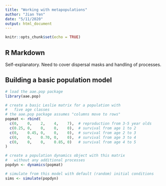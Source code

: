 ```yaml
---
title: "Working with metapopulations"
author: "Jian Yen"
date: "5/11/2020"
output: html_document
---
```


```r
knitr::opts_chunk$set(echo = TRUE)
```

## R Markdown

Self-explanatory. Need to cover dispersal masks and handling of processes.


## Building a basic population model

```r
# load the aae.pop package
library(aae.pop)

# create a basic Leslie matrix for a population with
#   five age classes
# the aae.pop package assumes "columns move to rows"
popmat <- rbind(
  c(0,    0,    2,    4,    7),  # reproduction from 3-5 year olds
  c(0.25, 0,    0,    0,    0),  # survival from age 1 to 2
  c(0,    0.45, 0,    0,    0),  # survival from age 2 to 3
  c(0,    0,    0.70, 0,    0),  # survival from age 3 to 4
  c(0,    0,    0,    0.85, 0)   # survival from age 4 to 5
)

# create a population dynamics object with this matrix
#   without any additional processes
popdyn <- dynamics(popmat)

# simulate from this model with default (random) initial conditions
sims <- simulate(popdyn)

```
